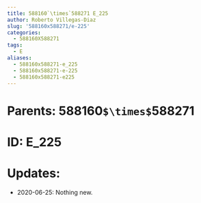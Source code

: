 ```yaml
---
title: 588160`\times`588271 E_225
author: Roberto Villegas-Diaz
slug: '588160x588271/e-225'
categories:
  - 588160X588271
tags:
  - E
aliases:
  - 588160x588271-e_225
  - 588160x588271-e-225
  - 588160x588271-e225
---
```


# **Parents**: 588160`$\times$`588271
# **ID**: E_225
# **Updates**: 
 - 2020-06-25: Nothing new.
